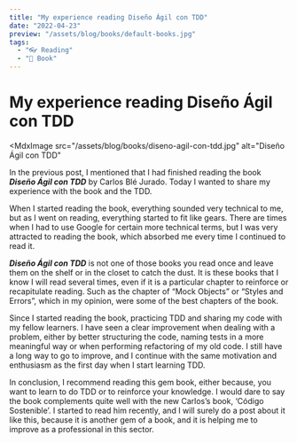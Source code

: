 ```yaml
---
title: "My experience reading Diseño Ágil con TDD"
date: "2022-04-23"
preview: "/assets/blog/books/default-books.jpg"
tags:
  - "👓 Reading"
  - "📖 Book"
---
```


# My experience reading Diseño Ágil con TDD

<MdxImage
    src="/assets/blog/books/diseno-agil-con-tdd.jpg"
    alt="Diseño Ágil con TDD"
></MdxImage>

In the previous post, I mentioned that I had finished reading the book ***Diseño Ágil con TDD*** by Carlos Blé Jurado. Today I wanted to share my experience with the book and the TDD.

When I started reading the book, everything sounded very technical to me, but as I went on reading, everything started to fit like gears. There are times when I had to use Google for certain more technical terms, but I was very attracted to reading the book, which absorbed me every time I continued to read it.

***Diseño Ágil con TDD*** is not one of those books you read once and leave them on the shelf or in the closet to catch the dust. It is these books that I know I will read several times, even if it is a particular chapter to reinforce or recapitulate reading. Such as the chapter of “Mock Objects” or “Styles and Errors”, which in my opinion, were some of the best chapters of the book.

Since I started reading the book, practicing TDD and sharing my code with my fellow learners. I have seen a clear improvement when dealing with a problem, either by better structuring the code, naming tests in a more meaningful way or when performing refactoring of my old code. I still have a long way to go to improve, and I continue with the same motivation and enthusiasm as the first day when I start learning TDD.

In conclusion, I recommend reading this gem book, either because, you want to learn to do TDD or to reinforce your knowledge. I would dare to say the book complements quite well with the new Carlos’s book, ‘Código Sostenible’. I started to read him recently, and I will surely do a post about it like this, because it is another gem of a book, and it is helping me to improve as a professional in this sector.